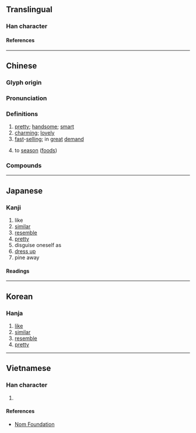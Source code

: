 {{character info/new}}
==Translingual==

===Han character===
{{Han char|rn=9|rad=人|as=07|sn=9|four=29227|canj=OFB|ids=⿰亻肖}}

====References====
{{Han ref|kx=0104.220|dkj=00680|dj=0221.060|hdz=10159.030|uh=4FCF}}

----

==Chinese==
{{zh-forms}}

===Glyph origin===
{{Han etym}}

===Pronunciation===
{{zh-pron
|m=qiào
|c=ciu3
|mn=ml:chhiáu/qz,xm,zz:chhiàu/tw:chhiò/tw:chhió
|mc=y
|oc=y
|ma=
|cat=a,v
}}

===Definitions===
{{zh-hanzi}}

# [[pretty]]; [[handsome]]; [[smart]]
# [[charming]]; [[lovely]]
# [[fast]]-[[sell]]ing; in [[great]] [[demand]]
# {{lb|zh|dialectal}} to [[season]] ([[food]]s)

===Compounds===
{{zh-der|俏冤家|家中俏|俊俏風流|俊俏|俏皮話|俏式|俏頭|俏語|俏麗|俏倬|俏模樣|奸俏|俏簇|俏貨|俏皮|倚門賣俏|打情罵俏|撒嬌賣俏|波俏|抓乖賣俏|看俏|拋聲衒俏|見俏|迎歡買俏|輕俏|買俏金|賣俏營奸|風標俏倬|緊俏|風流俊俏|黑裡俏|衒俏|老來俏|綽俏|走俏|風言俏語|賣俏|行奸賣俏|賣俏行姦|迎姦賣俏|討俏|贏姦賣俏|賣俏迎奸|花俏}}

----

==Japanese==

===Kanji===
{{ja-kanji|grade=|rs=人07}}

# like
# [[similar]]
# [[resemble]]
# [[pretty]]
# disguise oneself as
# [[dress up]]
# pine away

====Readings====
{{ja-readings
|goon=しょう<せう
|kanon=しょう<せう
|kun=に-る, かたど-る, みめよ-い, やつ-す
}}

----

==Korean==

===Hanja===
{{ko-hanja|소}}

# [[like]]
# [[similar]]
# [[resemble]]
# [[pretty]]

----

==Vietnamese==

===Han character===
{{vi-readings|rs=人07|reading=tiếu}}

# {{rfdef|vi|sort=人07}}

====References====
* [http://nomfoundation.org/common/nom_details.php?codepoint=4fcf Nom Foundation]